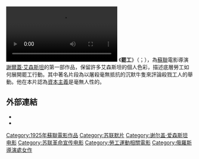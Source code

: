 {{Infobox Film
|name = 罷工<br />{{lang|ru|Стачка}}
|image = Strike2.JPG
|director = [[謝爾蓋·艾森斯坦|謝爾蓋·艾森斯坦]]
|producer = [[鮑爾斯·米肯|鮑爾斯·米肯]]
|writer = [[格里戈里·亞歷山德羅夫|格里戈里·亞歷山德羅夫]]<br>[[Ilya_Kravchunovsky|Ilya Kravchunovsky]]<br>Sergei M. Eisenstein<br>[[Valeryan_Pletnyov|Valeryan Pletnyov]]
|starring = 
|cinematography = [[愛德華·提斯|愛德華·提斯]]
|distributor = 
|released = {{flagicon|USSR}} 1925年4月28日
|runtime  = 82分鐘
|budget = 
|country = {{flagicon|USSR}} [[蘇聯|蘇聯]]
|language = [[默片|默片]]
}}
[[File:Strike_(1925).webm|thumb]]
《'''罷工'''》（{{lang-ru|'''Стачка'''}}；{{translit|''Stachka''}}），為[[蘇聯|蘇聯]]電影導演[[謝爾蓋·艾森斯坦|謝爾蓋·艾森斯坦]]的第一部作品，保留許多艾森斯坦的個人色彩，描述底層勞工如何展開罷工行動。其中著名片段為以屠殺毫無抵抗的沉默牛隻來評論殺戮工人的舉動。他在本片認為[[資本主義|資本主義]]是毫無人性的。

== 外部連結 ==
{{commonscat|Strike (film)}}
*{{imdb title|0015361|罷工}}
*{{Amg movie|66846|罷工}}

{{Authority control}}
{{DEFAULTSORT:Strike }}
[[Category:1925年蘇聯電影作品|Category:1925年蘇聯電影作品]]
[[Category:苏联默片|Category:苏联默片]]
[[Category:谢尔盖·爱森斯坦电影|Category:谢尔盖·爱森斯坦电影]]
[[Category:苏联革命宣传电影|Category:苏联革命宣传电影]]
[[Category:勞工運動相關電影|Category:勞工運動相關電影]]
[[Category:俄羅斯導演處女作|Category:俄羅斯導演處女作]]